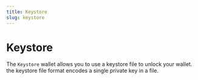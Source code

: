 ```yaml
---
title: Keystore
slug: keystore
---
```


# Keystore

The `Keystore` wallet allows you to use a keystore file to unlock your wallet. the keystore file format encodes a single private key in a file.
